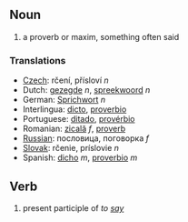 == Noun ==
# a proverb or maxim, something often said

=== Translations ===
*[[Czech]]:  rčení, přísloví  ''n''
*Dutch: [[gezegde]] ''n'', [[spreekwoord]] ''n''
*German: [[Sprichwort]] ''n''
*Interlingua: [[dicto]], [[proverbio]]
*Portuguese: [[ditado]], [[provérbio]]
*Romanian: [[zicală]] ''f'', [[proverb]] 
*[[Russian]]:  пoслoвицa,  пoгoвoркa  ''f''
*[[Slovak]]:  rčenie,  príslovie  ''n''
*Spanish: [[dicho]] ''m'', [[proverbio]] ''m''

==Verb==
# present participle of ''to [[say]]''